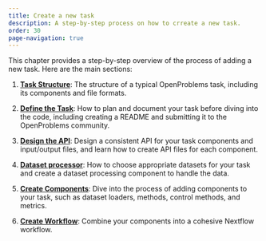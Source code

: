 ```yaml
---
title: Create a new task
description: A step-by-step process on how to crreate a new task.
order: 30
page-navigation: true
---
```


This chapter provides a step-by-step overview of the process of adding a new task. Here are the main sections:

1. **[Task Structure](task_structure.qmd)**: The structure of a typical OpenProblems task, including its components and file formats.

2. **[Define the Task](define_task.qmd)**: How to plan and document your task before diving into the code, including creating a README and submitting it to the OpenProblems community.

3. **[Design the API](design_api.qmd)**: Design a consistent API for your task components and input/output files, and learn how to create API files for each component.

4. **[Dataset processor](dataset_processor.qmd)**: How to choose appropriate datasets for your task and create a dataset processing component to handle the data.

5. **[Create Components](create_components.qmd)**: Dive into the process of adding components to your task, such as dataset loaders, methods, control methods, and metrics.

6. **[Create Workflow](create_workflow.qmd)**: Combine your components into a cohesive Nextflow workflow.

